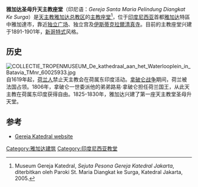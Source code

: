 {{Infobox religious building
|building_name=雅加达圣母升天主教座堂<br /><small>''Gereja Katedral Jakarta'' ([[印尼语|印尼语]])<br />''De Kerk van Onze Lieve Vrouwe ten Hemelopneming'' ([[荷兰语|荷兰语]])</small>
|image=Jakarta Cathedral Afternoon.JPG
|image_size= 180px
|location=[[印度尼西亚|印度尼西亚]][[雅加达|雅加达]]特區中雅加達市
|geo={{Coord|6|10|9.31|S|106|49|59.23|E|display=title}}
|religious_affiliation=[[罗马天主教|罗马天主教]]
|consecration_year= 1901
|status= 主教座堂
|website= http://www.katedraljakarta.or.id/
|architect=Antonius Dijkmans
|architecture_type=[[教堂|教堂]]
|architecture_style= [[新哥特式|新哥特式]]
|facade_direction= 西
|year started=1891
|year_completed=1901
|construction_cost=628,000荷兰盾（1891）
|length= 60米
|width= 10米
|height_max= 60米
|spire_quantity= 3
|spire_height=60米
}}
'''雅加达圣母升天主教座堂'''（印尼语：''Gereja Santa Maria Pelindung Diangkat Ke Surga''）是[[天主教雅加达总教区|天主教雅加达总教区]]的[[主教座堂|主教座堂]]<ref>Museum Gereja Katedral, ''Sejuta Pesona Gereja Katedral Jakarta'', diterbitkan oleh Paroki St. Maria Diangkat ke Surga, Katedral Jakarta, 2005.</ref>，位于[[印度尼西亚|印度尼西亚]]首都[[雅加达|雅加达]]特區中雅加達市，靠近[[独立广场_(雅加达)|独立广场]]、独立宫及[[伊斯蒂克拉爾清真寺|伊斯蒂克拉爾清真寺]]。目前的主教座堂兴建于1891-1901年，[[新哥特式|新哥特式]]风格。 

==历史==
[[File:COLLECTIE_TROPENMUSEUM_De_kathedraal_aan_het_Waterlooplein_in_Batavia_TMnr_60025933.jpg|thumb]]
自1619年起，[[荷兰人|荷兰人]]禁止天主教会在荷属东印度活动。[[拿破仑战争|拿破仑战争]]期间，荷兰被法国占领。1806年，拿破仑一世委派他的弟弟路易·拿破仑担任荷兰国王，从此天主教在荷属东印度获得自由。1825-1830年，雅加达兴建了第一座天主教堂圣母升天堂。

==参考==
{{Reflist|colwidth=70em}}
<references/>
*{{id icon}} [http://www.katedraljakarta.or.id/ Gereja Katedral website] {{Wayback|url=http://www.katedraljakarta.or.id/ |date=20110817010015 }}

[[Category:雅加达建筑|Category:雅加达建筑]]
[[Category:印度尼西亚教堂|Category:印度尼西亚教堂]]